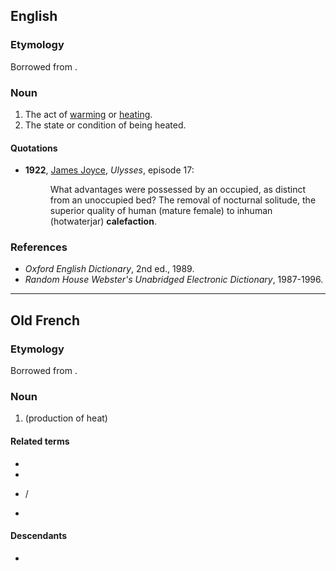 {{also|caléfaction}}
==English==

===Etymology===
Borrowed from {{bor|en|la|calefactio|calefactiō, calefactiōnem}}.

===Noun===
{{en-noun|~}}

# The act of [[warming]] or [[heating]].
# The state or condition of being heated.

====Quotations====
* '''1922''', [[w:James_Joyce|James Joyce]], ''Ulysses'', episode 17:
*: What advantages were possessed by an occupied, as distinct from an unoccupied bed? The removal of nocturnal solitude, the superior quality of human (mature female) to inhuman (hotwaterjar) '''calefaction'''.

===References===
* ''Oxford English Dictionary'', 2nd ed., 1989.
* ''Random House Webster's Unabridged Electronic Dictionary'', 1987-1996.

----

==Old French==

===Etymology===
Borrowed from {{bor|fro|la|calefactio|calefactiō, calefactiōnem}}.

===Noun===
{{fro-noun|f}}

# {{l|en|calefaction}} (production of heat)

====Related terms====
* {{l|fro|chaufer}}
* {{l|fro|chalor}}
* {{l|fro|chaloir}} / {{l|fro|chaleir}}
* {{l|fro|eschalfer}}

====Descendants====
* {{desc|fr|caléfaction}}